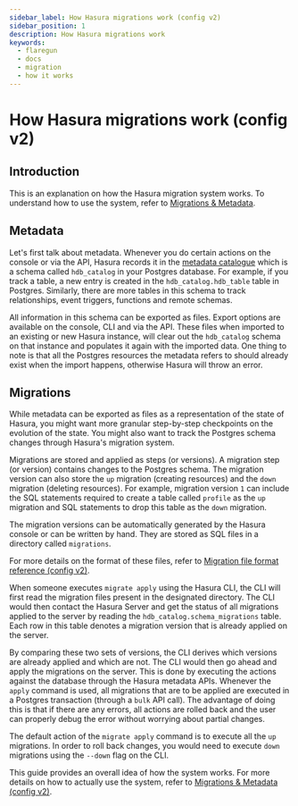 ```yaml
---
sidebar_label: How Hasura migrations work (config v2)
sidebar_position: 1
description: How Hasura migrations work
keywords:
  - flaregun
  - docs
  - migration
  - how it works
---
```


# How Hasura migrations work (config v2)

## Introduction

This is an explanation on how the Hasura migration system works. To
understand how to use the system, refer to [Migrations & Metadata](/graphql/core/migrations/config-v2/index.mdx).

## Metadata

Let's first talk about metadata. Whenever you do certain actions on the
console or via the API, Hasura records it in the [metadata catalogue](/graphql/core/how-it-works/metadata-schema.mdx) which is a schema called
`hdb_catalog` in your Postgres database. For example, if you track a
table, a new entry is created in the `hdb_catalog.hdb_table` table in
Postgres. Similarly, there are more tables in this schema to track
relationships, event triggers, functions and remote schemas.

All information in this schema can be exported as files. Export options
are available on the console, CLI and via the API. These files when
imported to an existing or new Hasura instance, will clear out the
`hdb_catalog` schema on that instance and populates it again with the
imported data. One thing to note is that all the Postgres resources the
metadata refers to should already exist when the import happens,
otherwise Hasura will throw an error.

## Migrations

While metadata can be exported as files as a representation of the state
of Hasura, you might want more granular step-by-step checkpoints on the
evolution of the state. You might also want to track the Postgres schema
changes through Hasura's migration system.

Migrations are stored and applied as steps (or versions). A migration
step (or version) contains changes to the Postgres schema. The migration
version can also store the `up` migration (creating resources) and the
`down` migration (deleting resources). For example, migration version
`1` can include the SQL statements required to create a table called
`profile` as the `up` migration and SQL statements to drop this table as
the `down` migration.

The migration versions can be automatically generated by the Hasura
console or can be written by hand. They are stored as SQL files in a
directory called `migrations`.

For more details on the format of these files, refer to [Migration file format reference (config v2)](/graphql/core/migrations/config-v2/reference/migration-file-format.mdx).

When someone executes `migrate apply` using the Hasura CLI, the CLI will
first read the migration files present in the designated directory. The
CLI would then contact the Hasura Server and get the status of all
migrations applied to the server by reading the
`hdb_catalog.schema_migrations` table. Each row in this table denotes a
migration version that is already applied on the server.

By comparing these two sets of versions, the CLI derives which versions
are already applied and which are not. The CLI would then go ahead and
apply the migrations on the server. This is done by executing the
actions against the database through the Hasura metadata APIs. Whenever
the `apply` command is used, all migrations that are to be applied are
executed in a Postgres transaction (through a `bulk` API call). The
advantage of doing this is that if there are any errors, all actions are
rolled back and the user can properly debug the error without worrying
about partial changes.

The default action of the `migrate apply` command is to execute all the
`up` migrations. In order to roll back changes, you would need to
execute `down` migrations using the `--down` flag on the CLI.

This guide provides an overall idea of how the system works. For more
details on how to actually use the system, refer to [Migrations & Metadata (config v2)](/graphql/core/migrations/config-v2/index.mdx).
